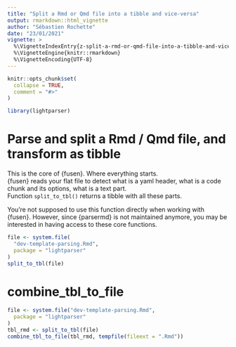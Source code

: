 ```yaml
---
title: "Split a Rmd or Qmd file into a tibble and vice-versa"
output: rmarkdown::html_vignette
author: "Sébastien Rochette"
date: "23/01/2021"
vignette: >
  %\VignetteIndexEntry{z-split-a-rmd-or-qmd-file-into-a-tibble-and-vice-versa}
  %\VignetteEngine{knitr::rmarkdown}
  %\VignetteEncoding{UTF-8}
---
```


```r
knitr::opts_chunk$set(
  collapse = TRUE,
  comment = "#>"
)
```

```r
library(lightparser)
```

<!-- WARNING - This vignette is generated by {fusen} from dev/flat_split_combine.Rmd: do not edit by hand -->

# Parse and split a Rmd / Qmd file, and transform as tibble

This is the core of {fusen}. Where everything starts.  
{fusen} reads your flat file to detect what is a yaml header, 
what is a code chunk and its options, what is a text part.  
Function `split_to_tbl()` returns a tibble with all these parts.

You're not supposed to use this function directly when working with {fusen}.
However, since {parsermd} is not maintained anymore, you may be interested in
having access to these core functions.


```r
file <- system.file(
  "dev-template-parsing.Rmd",
  package = "lightparser"
)
split_to_tbl(file)
```

# combine_tbl_to_file

    

  

```r
file <- system.file("dev-template-parsing.Rmd",
  package = "lightparser"
)
tbl_rmd <- split_to_tbl(file)
combine_tbl_to_file(tbl_rmd, tempfile(fileext = ".Rmd"))
```

  

  


